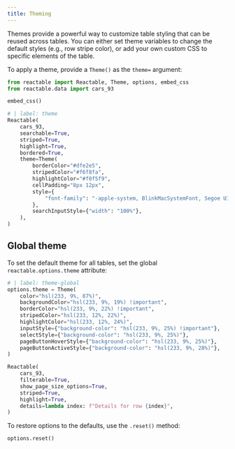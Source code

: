 ```yaml
---
title: Theming
---
```


Themes provide a powerful way to customize table styling that can be reused across tables. You can either set theme variables to change the default styles (e.g., row stripe color), or add your own custom CSS to specific elements of the table.

To apply a theme, provide a `Theme()` as the `theme=` argument:


```python
from reactable import Reactable, Theme, options, embed_css
from reactable.data import cars_93

embed_css()
```

```python
# | label: theme
Reactable(
    cars_93,
    searchable=True,
    striped=True,
    highlight=True,
    bordered=True,
    theme=Theme(
        borderColor="#dfe2e5",
        stripedColor="#f6f8fa",
        highlightColor="#f0f5f9",
        cellPadding="8px 12px",
        style={
            "font-family": "-apple-system, BlinkMacSystemFont, Segoe UI, Helvetica, Arial, sans-serif"
        },
        searchInputStyle={"width": "100%"},
    ),
)

```

## Global theme

To set the default theme for all tables, set the global `reactable.options.theme` attribute:


```python
# | label: theme-global
options.theme = Theme(
    color="hsl(233, 9%, 87%)",
    backgroundColor="hsl(233, 9%, 19%) !important",
    borderColor="hsl(233, 9%, 22%) !important",
    stripedColor="hsl(233, 12%, 22%)",
    highlightColor="hsl(233, 12%, 24%)",
    inputStyle={"background-color": "hsl(233, 9%, 25%) !important"},
    selectStyle={"background-color": "hsl(233, 9%, 25%)"},
    pageButtonHoverStyle={"background-color": "hsl(233, 9%, 25%)"},
    pageButtonActiveStyle={"background-color": "hsl(233, 9%, 28%)"},
)

Reactable(
    cars_93,
    filterable=True,
    show_page_size_options=True,
    striped=True,
    highlight=True,
    details=lambda index: f"Details for row {index}",
)
```

To restore options to the defaults, use the `.reset()` method:

```python
options.reset()
```